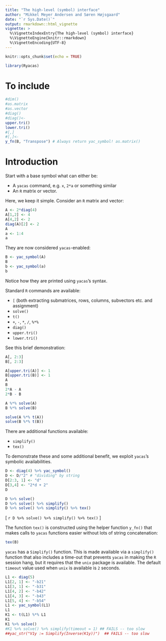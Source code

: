 ```yaml
---
title: "The high-level (symbol) interface"
author: "Mikkel Meyer Andersen and Søren Højsgaard"
date: "`r Sys.Date()`"
output: rmarkdown::html_vignette
vignette: >
  %\VignetteIndexEntry{The high-level (symbol) interface}
  %\VignetteEngine{knitr::rmarkdown}
  %\VignetteEncoding{UTF-8}
---
```


```r
knitr::opts_chunk$set(echo = TRUE)
```

```r
library(Ryacas)
```


# To include

```r
#dim()
#as.matrix
#as.vector
#diag()
#diag()<-
upper.tri()
lower.tri()
#[,]
#[,]<-
y_fn(B, "Transpose") # Always return yac_symbol! as.matrix()
```


# Introduction

Start with a base symbol what can either be:

* A `yacas` command, e.g. `x`, `2*a` or something similar
* An `R` matrix or vector.

Here, we keep it simple. Consider an `R` matrix and vector:

```r
A <- 2*diag(4)
A[1,2] <- 4
A[4,2] <- 2
diag(A)[2] <- 2
A
a <- 1:4
a
```

They are now considered `yacas`-enabled:

```r
B <- yac_symbol(A)
B
b <- yac_symbol(a)
b
```

Notice how they are printed using `yacas`'s syntax.

Standard `R` commands are available:

* `[` (both extracting submatrices, rows, columns, subvectors etc. and assignment)
* `solve()`
* `t()`
* `+`, `-`, `*`, `/`, `%*%`
* `diag()`
* `upper.tri()`
* `lower.tri()`

See this brief demonstration:

```r
A[, 2:3]
B[, 2:3]
```

```r
A[upper.tri(A)] <- 1
B[upper.tri(B)] <- 1
A
B
2*A - A
2*B - B
```

```r
A %*% solve(A)
B %*% solve(B)
```

```r
solve(A %*% t(A))
solve(B %*% t(B))
```

There are additional functions available:

* `simplify()`
* `tex()`

To demonstrate these and some additional benefit, we exploit `yacas`'s symbolic availabilities.

```r
D <- diag(4) %>% yac_symbol()
D <- D/"2" # "dividing" by string
D[2:3, 1] <- "d"
D[3,4] <- "2*d + 2"
D

D %>% solve()
D %>% solve() %>% simplify()
D %>% solve() %>% simplify() %>% tex()
```

\[
`r D %>% solve() %>% simplify() %>% tex()`
\]


The function `tex()` is constructed using the helper function `y_fn()` that makes 
calls to `yacas` functions easier without lots of string concatenation:

```r
tex(B)
```

`yacas` has a `Simplify()` function. This is made available via a `simplify()` function that also includes a time-out that prevents `yacas` in making the `R` session hang, but it requires that the `unix` package is available.
The default `timeout` value used when `unix` is available is `2` seconds.


```r
L1 <- diag(5) 
L1[2, 1] <- "-b21"
L1[3, 1] <- "-b31"
L1[4, 2] <- "-b42"
L1[4, 3] <- "-b43"
L1[5, 4] <- "-b54"
L1 <- yac_symbol(L1)
L1
K1 <- t(L1) %*% L1
K1
K1 %>% solve()
#K1 %>% solve() %>% simplify(timeout = 1) ## FAILS -- too slow
##yac_str("V1y := Simplify(Inverse(K1y))")  ## FAILS -- too slow
```




